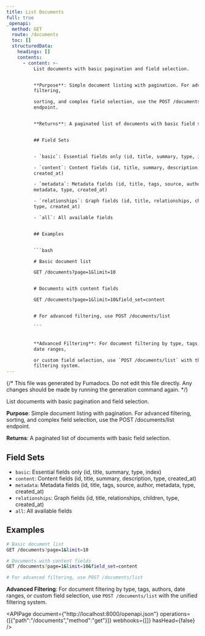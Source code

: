 ```yaml
---
title: List Documents
full: true
_openapi:
  method: GET
  route: /documents
  toc: []
  structuredData:
    headings: []
    contents:
      - content: >-
          List documents with basic pagination and field selection.


          **Purpose**: Simple document listing with pagination. For advanced
          filtering,

          sorting, and complex field selection, use the POST /documents/list
          endpoint.


          **Returns**: A paginated list of documents with basic field selection.


          ## Field Sets


          - `basic`: Essential fields only (id, title, summary, type, index)

          - `content`: Content fields (id, title, summary, description, type,
          created_at)

          - `metadata`: Metadata fields (id, title, tags, source, author,
          metadata, type, created_at)

          - `relationships`: Graph fields (id, title, relationships, children,
          type, created_at)

          - `all`: All available fields


          ## Examples


          ```bash

          # Basic document list

          GET /documents?page=1&limit=10


          # Documents with content fields

          GET /documents?page=1&limit=10&field_set=content


          # For advanced filtering, use POST /documents/list

          ```


          **Advanced Filtering**: For document filtering by type, tags, authors,
          date ranges,

          or custom field selection, use `POST /documents/list` with the unified
          filtering system.
---
```


{/* This file was generated by Fumadocs. Do not edit this file directly. Any changes should be made by running the generation command again. */}

List documents with basic pagination and field selection.

**Purpose**: Simple document listing with pagination. For advanced filtering,
sorting, and complex field selection, use the POST /documents/list endpoint.

**Returns**: A paginated list of documents with basic field selection.

## Field Sets

- `basic`: Essential fields only (id, title, summary, type, index)
- `content`: Content fields (id, title, summary, description, type, created_at)
- `metadata`: Metadata fields (id, title, tags, source, author, metadata, type, created_at)
- `relationships`: Graph fields (id, title, relationships, children, type, created_at)
- `all`: All available fields

## Examples

```bash
# Basic document list
GET /documents?page=1&limit=10

# Documents with content fields
GET /documents?page=1&limit=10&field_set=content

# For advanced filtering, use POST /documents/list
```

**Advanced Filtering**: For document filtering by type, tags, authors, date ranges,
or custom field selection, use `POST /documents/list` with the unified filtering system.

<APIPage document={"http://localhost:8000/openapi.json"} operations={[{"path":"/documents","method":"get"}]} webhooks={[]} hasHead={false} />